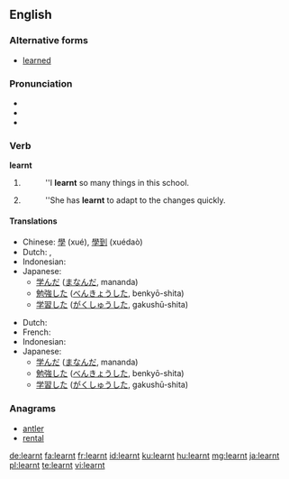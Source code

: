 ==English==

===Alternative forms===
* [[learned]] {{qualifier|Standard US English spelling}}

===Pronunciation===
* {{audio|en-uk-learnt.ogg|Audio (UK)}}
* {{IPA|/ˈlɜːnt/}}
* {{rhymes|ɜː(r)nt}}

===Verb===
'''learnt'''

# {{British}} {{simple past of|[[learn]]}}
#: ''I '''learnt'''  so many things in this school.
# {{British}} {{past participle of|[[learn]]}}
#: ''She has '''learnt''' to adapt to the changes quickly.

====Translations====
{{trans-top|simple past of to learn}}
* Chinese: [[學]] (xué), [[學到]] (xuédaò)
* Dutch: {{t-|nl|leerde}}, {{t-|nl|leerden}}
* Indonesian: {{t+|id|ajar|alt=belajar|xs=Indonesian}}
* Japanese:
** [[学んだ]] ([[まなんだ]], mananda)
** [[勉強]]した ([[べんきょう]]した, benkyō-shita)
** [[学習]]した ([[がくしゅう]]した, gakushū-shita)
{{trans-mid}}
{{trans-bottom}}

{{trans-top|past participle of to learn}}
* Dutch: {{t+|nl|geleerd}}
* French: {{t+|fr|appris}}
* Indonesian: {{t+|id|ajar|alt=belajar|xs=Indonesian}}
* Japanese:
** [[学んだ]] ([[まなんだ]], mananda)
** [[勉強]]した ([[べんきょう]]した, benkyō-shita)
** [[学習]]した ([[がくしゅう]]した, gakushū-shita)
{{trans-mid}}
{{trans-bottom}}

===Anagrams===
* [[antler#English|antler]]
* [[rental#English|rental]]

[[de:learnt]]
[[fa:learnt]]
[[fr:learnt]]
[[id:learnt]]
[[ku:learnt]]
[[hu:learnt]]
[[mg:learnt]]
[[ja:learnt]]
[[pl:learnt]]
[[te:learnt]]
[[vi:learnt]]